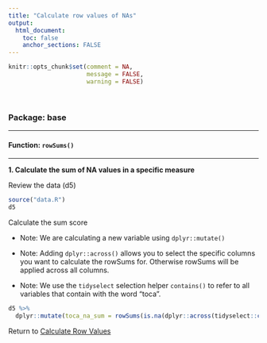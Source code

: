 ```yaml
---
title: "Calculate row values of NAs"
output: 
  html_document:
    toc: false
    anchor_sections: FALSE
---
```


```r
knitr::opts_chunk$set(comment = NA,
                      message = FALSE,
                      warning = FALSE)
```

<br>

### Package: base

---

#### Function: `rowSums()`

---

**1\. Calculate the sum of NA values in a specific measure**

Review the data (d5)

```r

source("data.R")
d5

```

Calculate the sum score

* Note: We are calculating a new variable using `dplyr::mutate()`

* Note: Adding `dplyr::across()` allows you to select the specific columns you want to calculate the rowSums for. Otherwise rowSums will be applied across all columns.

* Note: We use the `tidyselect` selection helper `contains()` to refer to all variables that contain with the word "toca".

```r

d5 %>% 
  dplyr::mutate(toca_na_sum = rowSums(is.na(dplyr::across(tidyselect::contains("toca")))))

```

Return to [Calculate Row Values](https://github.com/Cghlewis/data-wrangling-functions/wiki/Calculate Row Values)
